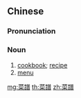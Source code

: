{{also|菜谱}}
==Chinese==
{{zh-forms|s=菜谱}}

===Pronunciation===
{{zh-pron
|m=càipǔ
|c=coi3 pou2
|cat=n
}}

===Noun===
{{zh-noun|mw=本}}

# [[cookbook]]; [[recipe]]
# [[menu]]

[[mg:菜譜]]
[[th:菜譜]]
[[zh:菜譜]]